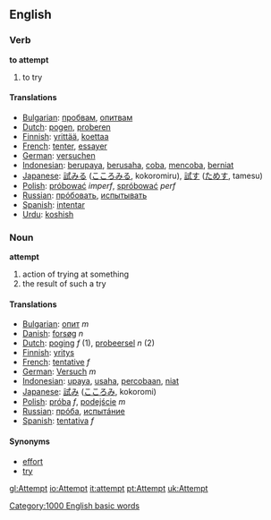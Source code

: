 ==English==

===Verb===
'''to attempt'''

# to try

====Translations====
*[[Bulgarian]]: [[пробвам]], [[опитвам]]
*[[Dutch]]: [[pogen]], [[proberen]]
*[[Finnish]]: [[yrittää]], [[koettaa]]
*[[French]]: [[tenter]], [[essayer]]
*[[German]]: [[versuchen]]
*[[Indonesian]]: [[upaya|berupaya]], [[usaha|berusaha]], [[coba]], [[coba|mencoba]], [[niat|berniat]]
*[[Japanese]]: [[試みる]] ([[こころみる]], kokoromiru), [[試す]] ([[ためす]], tamesu)
*[[Polish]]: [[próbować]] ''imperf'', [[spróbować]] ''perf''
*[[Russian]]: [[прóбовать]], [[испытывать]]
*[[Spanish]]: [[intentar]]
*[[Urdu]]: [[koshish]]

===Noun===
'''attempt'''

# action of trying at something
# the result of such a try

====Translations====
*[[Bulgarian]]: [[опит]] ''m''
*[[Danish]]: [[forsøg]] ''n''
*[[Dutch]]: [[poging]] ''f'' (1), [[probeersel]] ''n'' (2)
*[[Finnish]]: [[yritys]]
*[[French]]: [[tentative]] ''f''
*[[German]]: [[Versuch]] ''m''
*[[Indonesian]]: [[upaya]], [[usaha]], [[coba|percobaan]], [[niat]]
*[[Japanese]]: [[試み]] ([[こころみ]], kokoromi)
*[[Polish]]: [[próba]] ''f'', [[podejście]] ''m''
*[[Russian]]: [[прóба]], [[испытáние]]
*[[Spanish]]: [[tentativa]] ''f''

====Synonyms====
*[[effort]]
*[[try]]

[[Category:1000 English basic words]]

[[gl:Attempt]]
[[io:Attempt]]
[[it:attempt]]
[[pt:Attempt]]
[[uk:Attempt]]